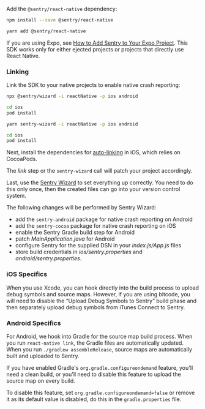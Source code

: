 Add the `@sentry/react-native` dependency:

```bash {tabTitle:npm}
npm install --save @sentry/react-native
```

```bash {tabTitle:Yarn}
yarn add @sentry/react-native
```

<Note>

If you are using Expo, see [How to Add Sentry to Your Expo Project](https://docs.expo.io/guides/using-sentry//). This SDK works only for either ejected projects or projects that directly use React Native.

</Note>

### Linking

Link the SDK to your native projects to enable native crash reporting:

```bash {tabTitle:NPX}
npx @sentry/wizard -i reactNative -p ios android

cd ios
pod install
```

```bash {tabTitle:Yarn}
yarn sentry-wizard -i reactNative -p ios android

cd ios
pod install
```

Next, install the dependencies for [auto-linking](https://github.com/react-native-community/cli/blob/master/docs/autolinking.md) in iOS, which relies on CocoaPods.

The _link_ step or the `sentry-wizard` call will patch your project accordingly.

Last, use the [Sentry Wizard](https://github.com/getsentry/sentry-wizard) to set everything up correctly. You need to do this only once, then the created files can go into your version control system.

The following changes will be performed by Sentry Wizard:

- add the `sentry-android` package for native crash reporting on Android
- add the `sentry-cocoa` package for native crash reporting on iOS
- enable the Sentry Gradle build step for Android
- patch _*MainApplication.java*_ for Android
- configure Sentry for the supplied DSN in your _*index.js/App.js*_ files
- store build credentials in _*ios/sentry.properties*_ and _*android/sentry.properties*_.

### iOS Specifics

When you use Xcode, you can hook directly into the build process to upload debug symbols and source maps. However, if you are using bitcode, you will need to disable the “Upload Debug Symbols to Sentry” build phase and then separately upload debug symbols from iTunes Connect to Sentry.

### Android Specifics

For Android, we hook into Gradle for the source map build process. When you run `react-native link`, the Gradle files are automatically updated. When you run `./gradlew assembleRelease`, source maps are automatically built and uploaded to Sentry.

If you have enabled Gradle's `org.gradle.configureondemand` feature, you'll need a clean build, or you'll need to disable this feature to upload the source map on every build.

To disable this feature, set `org.gradle.configureondemand=false` or remove it as its default value is disabled, do this in the `gradle.properties` file.
